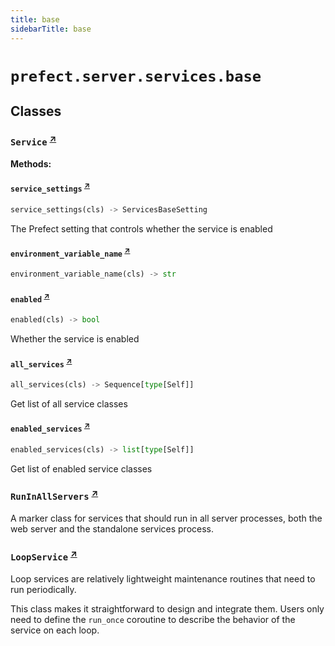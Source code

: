 ```yaml
---
title: base
sidebarTitle: base
---
```


# `prefect.server.services.base`

## Classes

### `Service` <sup><a href="https://github.com/prefecthq/prefect/blob/main/src/prefect/server/services/base.py#L70" target="_blank">↗</a></sup>

**Methods:**

#### `service_settings` <sup><a href="https://github.com/prefecthq/prefect/blob/main/src/prefect/server/services/base.py#L76" target="_blank">↗</a></sup>

```python
service_settings(cls) -> ServicesBaseSetting
```

The Prefect setting that controls whether the service is enabled


#### `environment_variable_name` <sup><a href="https://github.com/prefecthq/prefect/blob/main/src/prefect/server/services/base.py#L81" target="_blank">↗</a></sup>

```python
environment_variable_name(cls) -> str
```

#### `enabled` <sup><a href="https://github.com/prefecthq/prefect/blob/main/src/prefect/server/services/base.py#L85" target="_blank">↗</a></sup>

```python
enabled(cls) -> bool
```

Whether the service is enabled


#### `all_services` <sup><a href="https://github.com/prefecthq/prefect/blob/main/src/prefect/server/services/base.py#L90" target="_blank">↗</a></sup>

```python
all_services(cls) -> Sequence[type[Self]]
```

Get list of all service classes


#### `enabled_services` <sup><a href="https://github.com/prefecthq/prefect/blob/main/src/prefect/server/services/base.py#L104" target="_blank">↗</a></sup>

```python
enabled_services(cls) -> list[type[Self]]
```

Get list of enabled service classes


### `RunInAllServers` <sup><a href="https://github.com/prefecthq/prefect/blob/main/src/prefect/server/services/base.py#L149" target="_blank">↗</a></sup>


A marker class for services that should run in all server processes, both the
web server and the standalone services process.


### `LoopService` <sup><a href="https://github.com/prefecthq/prefect/blob/main/src/prefect/server/services/base.py#L158" target="_blank">↗</a></sup>


Loop services are relatively lightweight maintenance routines that need to run
periodically.

This class makes it straightforward to design and integrate them. Users only need to
define the `run_once` coroutine to describe the behavior of the service on each
loop.


